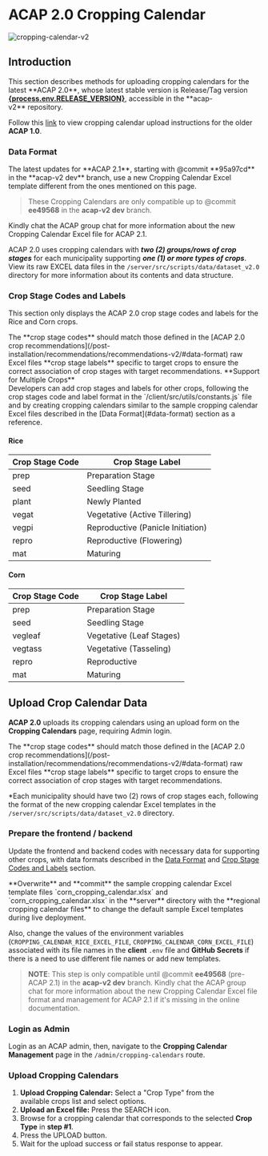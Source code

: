 
# ACAP 2.0 Cropping Calendar

![cropping-calendar-v2](https://firebasestorage.googleapis.com/v0/b/assets-cms.appspot.com/o/users%2FAwryJ0MU8zdxQFh9y0L0x2sSt8z1%2FDquztsSIzGwlamp1LCcw_thumbnail?alt=media&token=489eaafa-2f15-4cf2-852f-fffd3ddc5eaa)

## Introduction

<Callout type="info" emoji="ℹ️">
This section describes methods for uploading cropping calendars for the latest **ACAP 2.0**, whose latest stable version is Release/Tag version <a href={process.env.RELEASE_PAGE ?? "#"} target="_blank" rel="noreferrer"><b>{process.env.RELEASE_VERSION}</b></a>, accessible in the **acap-v2** repository.

Follow this [link](/post-installation/cropping-calendar/calendar-v1) to view cropping calendar upload instructions for the older **ACAP 1.0**.
</Callout>

### Data Format

<Callout type="warning">
The latest updates for **ACAP 2.1**, starting with @commit **95a97cd** in the **acap-v2  dev** branch, use a new Cropping Calendar Excel template different from the ones mentioned on this page.

> These Cropping Calendars are only compatible up to @commit **ee49568** in the **acap-v2 dev** branch.

Kindly chat the ACAP group chat for more information about the new Cropping Calendar Excel file for ACAP 2.1.
</Callout>

ACAP 2.0 uses cropping calendars with _**two (2) groups/rows of crop stages**_ for each municipality supporting _**one (1) or more types of crops**_. View its raw EXCEL data files in the `/server/src/scripts/data/dataset_v2.0` directory for more information about its contents and data structure.

<FileTree>
  <FileTree.Folder name="server" defaultOpen>
    <FileTree.Folder name="src" defaultOpen>
      <FileTree.Folder name="scripts" defaultOpen>
        <FileTree.Folder name="data" defaultOpen>
          <FileTree.Folder name="dataset_v2" defaultOpen>
            <FileTree.File name="rice_cropping_calendar.xlsx" />
            <FileTree.File name="corn_cropping_calendar.xlsx" />
          </FileTree.Folder>
        </FileTree.Folder>
      </FileTree.Folder>
    </FileTree.Folder>
  </FileTree.Folder>
</FileTree>

### Crop Stage Codes and Labels

This section only displays the ACAP 2.0 crop stage codes and labels for the Rice and Corn crops.

<Callout type="warning">
The **crop stage codes** should match those defined in the [ACAP 2.0 crop recommendations](/post-installation/recommendations/recommendations-v2/#data-format) raw Excel files **crop stage labels** specific to target crops to ensure the correct association of crop stages with target recommendations.
</Callout>

<Callout>
**Support for Multiple Crops** <br />
Developers can add crop stages and labels for other crops, following the crop stages code and label format in the `/client/src/utils/constants.js` file and by creating cropping calendars similar to the sample cropping calendar Excel files described in the [Data Format](#data-format) section as a reference.
</Callout>

#### Rice

| Crop Stage Code | Crop Stage Label |
| --- | --- |
| prep | Preparation Stage |
| seed | Seedling Stage |
| plant | Newly Planted |
| vegat | Vegetative (Active Tillering) |
| vegpi | Reproductive (Panicle Initiation) |
| repro | Reproductive (Flowering) |
| mat | Maturing |

#### Corn

| Crop Stage Code | Crop Stage Label |
| --- | --- |
| prep | Preparation Stage |
| seed | Seedling Stage |
| vegleaf | Vegetative (Leaf Stages) |
| vegtass | Vegetative (Tasseling) |
| repro | Reproductive |
| mat | Maturing |


## Upload Crop Calendar Data

**ACAP 2.0** uploads its cropping calendars using an upload form on the **Cropping Calendars** page, requiring Admin login.

<Callout type="warning">
The **crop stage codes** should match those defined in the [ACAP 2.0 crop recommendations](/post-installation/recommendations/recommendations-v2/#data-format) raw Excel files **crop stage labels** specific to target crops to ensure the correct association of crop stages with target recommendations.

*Each municipality should have two (2) rows of crop stages each, following the format of the new cropping calendar Excel templates in the `/server/src/scripts/data/dataset_v2.0` directory.
</Callout>

<Steps>

### Prepare the frontend / backend

Update the frontend and backend codes with necessary data for supporting other crops, with data formats described in the [Data Format](#data-format) and [Crop Stage Codes and Labels](#crop-stage-codes-and-labels) section.

<Callout type="info" emoji="ℹ️">
**Overwrite** and **commit** the sample cropping calendar Excel template files `corn_cropping_calendar.xlsx` and `corn_cropping_calendar.xlsx` in the **server** directory with the **regional cropping calendar files** to change the default sample Excel templates during live deployment.

Also, change the values of the environment variables (`CROPPING_CALENDAR_RICE_EXCEL_FILE`, `CROPPING_CALENDAR_CORN_EXCEL_FILE`) associated with its file names in the **client** `.env` file and **GitHub Secrets** if there is a need to use different file names or add new templates.

> **NOTE**: This step is only compatible until  @commit **ee49568** (pre-ACAP 2.1) in the **acap-v2 dev** branch. Kindly chat the ACAP group chat for more information about the new Cropping Calendar Excel file format and management for ACAP 2.1 if it's missing in the online documentation.
</Callout>

### Login as Admin

Login as an ACAP admin, then, navigate to the **Cropping Calendar Management** page in the `/admin/cropping-calendars` route.

### Upload Cropping Calendars

1. **Upload Cropping Calendar:** Select a "Crop Type" from the available crops list and select options.
2. **Upload an Excel file:** Press the SEARCH icon.
3. Browse for a cropping calendar that corresponds to the selected **Crop Type** in **step #1**.
4. Press the UPLOAD button.
5. Wait for the upload success or fail status response to appear.

</Steps>